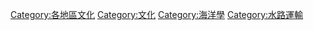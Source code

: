 [[Category:各地區文化|Category:各地區文化]]
[[Category:文化|Category:文化]]
[[Category:海洋學|Category:海洋學]]
[[Category:水路運輸|Category:水路運輸]]